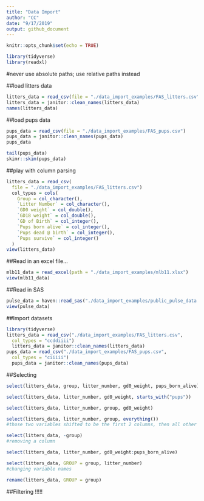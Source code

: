 ```yaml
---
title: "Data Import"
author: "CC"
date: "9/17/2019"
output: github_document
---
```


```r
knitr::opts_chunk$set(echo = TRUE)

library(tidyverse)
library(readxl)
```

#never use absolute paths; use relative paths instead

##load litters data

```r
litters_data = read_csv(file = "./data_import_examples/FAS_litters.csv")
litters_data = janitor::clean_names(litters_data)
names(litters_data)
```

##load pups data

```r
pups_data = read_csv(file = "./data_import_examples/FAS_pups.csv")
pups_data = janitor::clean_names(pups_data)
pups_data

tail(pups_data)
skimr::skim(pups_data)
```

##play with column parsing

```r
litters_data = read_csv(
  file = "./data_import_examples/FAS_litters.csv")
  col_types = cols(
    Group = col_character(),
    `Litter Number` = col_character(),
    `GD0 weight` = col_double(),
    `GD18 weight` = col_double(),
    `GD of Birth` = col_integer(),
    `Pups born alive` = col_integer(),
    `Pups dead @ birth` = col_integer(),
    `Pups survive` = col_integer()
  )
view(litters_data)
```

##Read in an excel file...

```r
mlb11_data = read_excel(path = "./data_import_examples/mlb11.xlsx")
view(mlb11_data)
```


##Read in SAS

```r
pulse_data = haven::read_sas("./data_import_examples/public_pulse_data.sas7bdat")
view(pulse_data)
```

##Import datasets

```r
library(tidyverse)
litters_data = read_csv("./data_import_examples/FAS_litters.csv",
  col_types = "ccddiiii")
  litters_data = janitor::clean_names(litters_data)
pups_data = read_csv("./data_import_examples/FAS_pups.csv",
  col_types = "ciiiii")
  pups_data = janitor::clean_names(pups_data)
```

##Selecting

```r
select(litters_data, group, litter_number, gd0_weight, pups_born_alive)

select(litters_data, litter_number, gd0_weight, starts_with("pups"))

select(litters_data, litter_number, group, gd0_weight)

select(litters_data, litter_number, group, everything())
#those two variables shifted to be the first 2 columns, then all other variables follow

select(litters_data, -group)
#removing a column

select(litters_data, litter_number, gd0_weight:pups_born_alive)

select(litters_data, GROUP = group, litter_number)
#changing variable names

rename(litters_data, GROUP = group)
```

##Filtering !!!!!